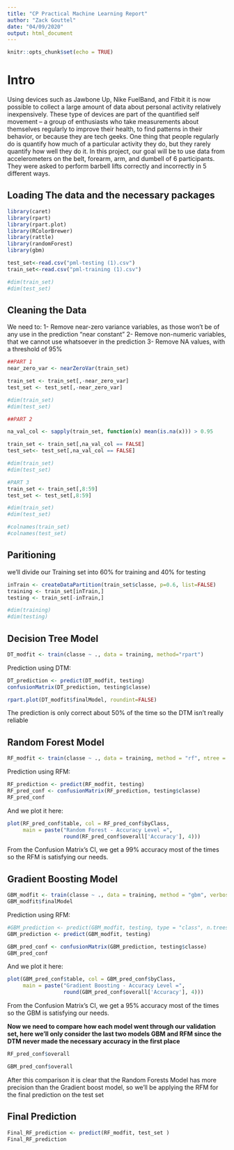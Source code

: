 ```yaml
---
title: "CP Practical Machine Learning Report"
author: "Zack Gouttel"
date: "04/09/2020"
output: html_document
---
```


```r
knitr::opts_chunk$set(echo = TRUE)
```

# Intro

Using devices such as Jawbone Up, Nike FuelBand, and Fitbit it is now possible to collect a large amount of data about personal activity relatively inexpensively. These type of devices are part of the quantified self movement – a group of enthusiasts who take measurements about themselves regularly to improve their health, to find patterns in their behavior, or because they are tech geeks. One thing that people regularly do is quantify how much of a particular activity they do, but they rarely quantify how well they do it. In this project, our goal will be to use data from accelerometers on the belt, forearm, arm, and dumbell of 6 participants. They were asked to perform barbell lifts correctly and incorrectly in 5 different ways.

## Loading The data and the necessary packages

```r
library(caret)
library(rpart)
library(rpart.plot)
library(RColorBrewer)
library(rattle)
library(randomForest)
library(gbm)

test_set<-read.csv("pml-testing (1).csv")
train_set<-read.csv("pml-training (1).csv")

#dim(train_set)
#dim(test_set)
```

## Cleaning the Data

We need to: 1- Remove near-zero variance variables, as those won't be of any use in the prediction "near constant"
            2- Remove non-numeric variables, that we cannot use whatsoever in the prediction
            3- Remove NA values, with a threshold of 95%
            

```r
##PART 1
near_zero_var <- nearZeroVar(train_set)

train_set <- train_set[,-near_zero_var]
test_set <- test_set[,-near_zero_var]

#dim(train_set)
#dim(test_set)

##PART 2

na_val_col <- sapply(train_set, function(x) mean(is.na(x))) > 0.95

train_set <- train_set[,na_val_col == FALSE]
test_set<- test_set[,na_val_col == FALSE]

#dim(train_set)
#dim(test_set)

#PART 3
train_set <- train_set[,8:59]
test_set <- test_set[,8:59]

#dim(train_set)
#dim(test_set)

#colnames(train_set)
#colnames(test_set)
```

## Paritioning

we'll divide our Training set into 60% for training and 40% for testing

```r
inTrain <- createDataPartition(train_set$classe, p=0.6, list=FALSE)
training <- train_set[inTrain,]
testing <- train_set[-inTrain,]

#dim(training)
#dim(testing)
```

## Decision Tree Model

```r
DT_modfit <- train(classe ~ ., data = training, method="rpart")
```

Prediction using DTM:

```r
DT_prediction <- predict(DT_modfit, testing)
confusionMatrix(DT_prediction, testing$classe)
```


```r
rpart.plot(DT_modfit$finalModel, roundint=FALSE)
```
The prediction is only correct about 50% of the time so the DTM isn't really reliable

## Random Forest Model

```r
RF_modfit <- train(classe ~ ., data = training, method = "rf", ntree = 100)
```

Prediction using RFM:

```r
RF_prediction <- predict(RF_modfit, testing)
RF_pred_conf <- confusionMatrix(RF_prediction, testing$classe)
RF_pred_conf
```

And we plot it here:

```r
plot(RF_pred_conf$table, col = RF_pred_conf$byClass, 
     main = paste("Random Forest - Accuracy Level =",
                  round(RF_pred_conf$overall['Accuracy'], 4)))
```


From the Confusion Matrix's CI, we get a 99% accuracy most of the times so the RFM is satisfying our needs.

## Gradient Boosting Model

```r
GBM_modfit <- train(classe ~ ., data = training, method = "gbm", verbose = FALSE)
GBM_modfit$finalModel
```

Prediction using RFM:

```r
#GBM_prediction <- predict(GBM_modfit, testing, type = "class", n.trees = 5, type = link)
GBM_prediction <- predict(GBM_modfit, testing)

GBM_pred_conf <- confusionMatrix(GBM_prediction, testing$classe)
GBM_pred_conf
```

And we plot it here:

```r
plot(GBM_pred_conf$table, col = GBM_pred_conf$byClass, 
     main = paste("Gradient Boosting - Accuracy Level =",
                  round(GBM_pred_conf$overall['Accuracy'], 4)))
``` 

From the Confusion Matrix's CI, we get a 95% accuracy most of the times so the GBM is satisfying our needs.

**Now we need to compare how each model went through our validation set, here we'll only consider the last two models GBM and RFM since the DTM never made the necessary accuracy in the first place**

```r

RF_pred_conf$overall
```


```r

GBM_pred_conf$overall
``` 

After this comparison it is clear that the Random Forests Model has more precision than the Gradient boost model, so we'll be applying the RFM for the final prediction on the test set

## Final Prediction
```r

Final_RF_prediction <- predict(RF_modfit, test_set )
Final_RF_prediction
``` 



